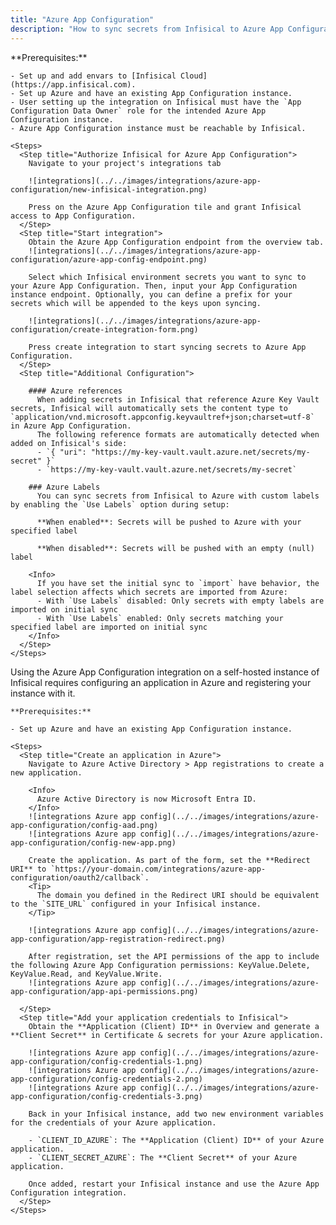 ```yaml
---
title: "Azure App Configuration"
description: "How to sync secrets from Infisical to Azure App Configuration"
---
```


<Tabs>
  <Tab title="Usage">
    **Prerequisites:**

    - Set up and add envars to [Infisical Cloud](https://app.infisical.com).
    - Set up Azure and have an existing App Configuration instance.
    - User setting up the integration on Infisical must have the `App Configuration Data Owner` role for the intended Azure App Configuration instance.
    - Azure App Configuration instance must be reachable by Infisical.

    <Steps>
      <Step title="Authorize Infisical for Azure App Configuration">
        Navigate to your project's integrations tab

        ![integrations](../../images/integrations/azure-app-configuration/new-infisical-integration.png)

        Press on the Azure App Configuration tile and grant Infisical access to App Configuration.
      </Step>
      <Step title="Start integration">
        Obtain the Azure App Configuration endpoint from the overview tab.
        ![integrations](../../images/integrations/azure-app-configuration/azure-app-config-endpoint.png)

        Select which Infisical environment secrets you want to sync to your Azure App Configuration. Then, input your App Configuration instance endpoint. Optionally, you can define a prefix for your secrets which will be appended to the keys upon syncing.

        ![integrations](../../images/integrations/azure-app-configuration/create-integration-form.png)

        Press create integration to start syncing secrets to Azure App Configuration.
      </Step>
      <Step title="Additional Configuration">

        #### Azure references
          When adding secrets in Infisical that reference Azure Key Vault secrets, Infisical will automatically sets the content type to `application/vnd.microsoft.appconfig.keyvaultref+json;charset=utf-8` in Azure App Configuration. 
          The following reference formats are automatically detected when added on Infisical's side:
          - `{ "uri": "https://my-key-vault.vault.azure.net/secrets/my-secret" }`
          - `https://my-key-vault.vault.azure.net/secrets/my-secret`

        ### Azure Labels 
          You can sync secrets from Infisical to Azure with custom labels by enabling the `Use Labels` option during setup:

          **When enabled**: Secrets will be pushed to Azure with your specified label

          **When disabled**: Secrets will be pushed with an empty (null) label

        <Info>
          If you have set the initial sync to `import` have behavior, the label selection affects which secrets are imported from Azure:
          - With `Use Labels` disabled: Only secrets with empty labels are imported on initial sync
          - With `Use Labels` enabled: Only secrets matching your specified label are imported on initial sync
        </Info>
      </Step>
    </Steps>

  </Tab>
  <Tab title="Self-Hosted Setup">
    Using the Azure App Configuration integration on a self-hosted instance of Infisical requires configuring an application in Azure
    and registering your instance with it.

    **Prerequisites:**

    - Set up Azure and have an existing App Configuration instance.

    <Steps>
      <Step title="Create an application in Azure">
        Navigate to Azure Active Directory > App registrations to create a new application.

        <Info>
          Azure Active Directory is now Microsoft Entra ID.
        </Info>
        ![integrations Azure app config](../../images/integrations/azure-app-configuration/config-aad.png)
        ![integrations Azure app config](../../images/integrations/azure-app-configuration/config-new-app.png)

        Create the application. As part of the form, set the **Redirect URI** to `https://your-domain.com/integrations/azure-app-configuration/oauth2/callback`.
        <Tip>
          The domain you defined in the Redirect URI should be equivalent to the `SITE_URL` configured in your Infisical instance.
        </Tip>

        ![integrations Azure app config](../../images/integrations/azure-app-configuration/app-registration-redirect.png)

        After registration, set the API permissions of the app to include the following Azure App Configuration permissions: KeyValue.Delete, KeyValue.Read, and KeyValue.Write.
        ![integrations Azure app config](../../images/integrations/azure-app-configuration/app-api-permissions.png)

      </Step>
      <Step title="Add your application credentials to Infisical">
        Obtain the **Application (Client) ID** in Overview and generate a **Client Secret** in Certificate & secrets for your Azure application.

        ![integrations Azure app config](../../images/integrations/azure-app-configuration/config-credentials-1.png)
        ![integrations Azure app config](../../images/integrations/azure-app-configuration/config-credentials-2.png)
        ![integrations Azure app config](../../images/integrations/azure-app-configuration/config-credentials-3.png)

        Back in your Infisical instance, add two new environment variables for the credentials of your Azure application.

        - `CLIENT_ID_AZURE`: The **Application (Client) ID** of your Azure application.
        - `CLIENT_SECRET_AZURE`: The **Client Secret** of your Azure application.

        Once added, restart your Infisical instance and use the Azure App Configuration integration.
      </Step>
    </Steps>

  </Tab>
</Tabs>
